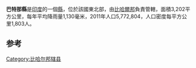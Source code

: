 {{Unreferenced|time=2013-11-29T12:37:11+00:00}}
{{Infobox settlement
| name                   = Patna district
| settlement_type        = 县
| total_type             = Total
| native_name            = 
| image_map              = Bihar district location map Patna.svg
| map_caption            = 在[[比哈尔邦|比哈尔邦]]的位置
| subdivision_type       = 国家
| subdivision_name       = {{IND}}
| subdivision_type1      = [[印度行政区划|邦]]
| subdivision_name1      = [[比哈尔邦|比哈尔邦]]
| subdivision_type2      = [[印度行政区划|专区]]
| subdivision_name2      = {{le|Patna division}}
| seat_type              = Headquarters
| seat                   = [[Patna|Patna]]
| parts_type             = [[Tehsils_of_India|Tehsils]]
| parts_style            = para
| area_total_km2         = 3202
| area_footnotes         = 
| population_as_of       = 2011
| population_total       = 5,838,465
| population_footnotes   = 
| population_urban       = 2,514,590 (43.7 per cent) (2011)
| population_density_km2 = auto
| demographics_type1     = Demographics
| demographics1_title1   = [[Literacy_in_India|Literacy]]
| demographics1_info1    = 73.68 per cent<ref>{{cite web
 |url         = http://www.educationforallinindia.com/page157.html
 |title       = District-specific Literates and Literacy Rates, 2001
 |accessdate  = 5 October 2010
 |publisher   = Registrar General, India, Ministry of Home Affairs
 |archiveurl  = https://web.archive.org/web/20100414170051/http://www.educationforallinindia.com/page157.html
 |archivedate = 14 April 2010
}}</ref>
| demographics1_title2   = Sex ratio
| demographics1_info2    = 897
| leader_title           = 
| leader_name            = 
| leader_title1          = [[Lok_Sabha|Lok Sabha constituencies]]
| leader_name1           = 1. [[Patna_Sahib_(Lok_Sabha_constituency)|Patna Sahib]],<br /> 2. [[Pataliputra_(Lok_Sabha_constituency)|Pataliputra]],<br /> 3. [[Munger_(Lok_Sabha_constituency)|Munger]] (shared with Munger district)
| leader_title2          = [[Vidhan_Sabha|Vidhan Sabha constituencies]]
| leader_name2           = [[List_of_Assembly_constituencies_of_Bihar|14]]
| timezone1              = [[Indian_Standard_Time|IST]]
| utc_offset1            = +05:30
| registration_plate     = 
| blank_name_sec1        = 主要高速公路
| blank_info_sec1        = NH 30，NH 83
| website                = http://patna.bih.nic.in
}}
'''巴特那縣'''是[[印度|印度]]的一個[[縣|縣]]，位於該國東北部，由[[比哈爾邦|比哈爾邦]]負責管轄，面積3,202平方公里，每年平均降雨量1,130毫米，2011年人口5,772,804，人口密度每平方公里1,803人。

==参考==
{{refs}}

{{coord|25|25|N|85|10|E|region:IN_type:adm2nd|display=title}}
{{normdaten}}
{{印度行政区划小作品}}
[[Category:比哈尔邦辖县|Category:比哈尔邦辖县]]